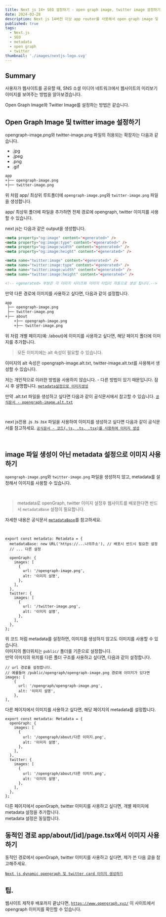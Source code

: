 ```yaml
---
title: Next js 14+ SEO 설정하기 - open graph image, twitter image 설정하기
date: 2024-03-28
description: Next js 14버전 이상 app router를 사용해서 open graph image 및 twitter image를 설정하는 방법을 알아봅니다.
published: true
tags:
  - Next.js
  - SEO
  - metadata
  - open graph
  - twitter
thumbnail: './images/nextjs-logo.svg'
---
```


## Summary

사용자가 웹사이트를 공유할 때, SNS 소셜 미디어 네트워크에서 웹사이트의 미리보기 이미지를 보여주는 방법을 알아보겠습니다.

Open Graph Image와 Twitter Image를 설정하는 방법은 같습니다.

## Open Graph Image 및 twitter image 설정하기

opengraph-image.png와 twitter-image.png 파일의 허용되는 확장자는 다음과 같습니다.

- .jpg
- .jpeg
- .png
- .gif

```txt title="폴더 구조" {2,3}
app
+├── opengraph-image.png
+├── twitter-image.png
```

위 처럼 app/ 최상위 루트폴더에 `opengraph-image.png`와 `twitter-image.png` 파일을 생성합니다.

app/ 최상위 폴더에 파일을 추가하면 전체 경로에 opengraph, twitter 이미지를 사용할 수 있습니다.

next js는 다음과 같은 output을 생성합니다.

```html
<meta property="og:image" content="<generated>" />
<meta property="og:image:type" content="<generated>" />
<meta property="og:image:width" content="<generated>" />
<meta property="og:image:height" content="<generated>" />

<meta name="twitter:image" content="<generated>" />
<meta name="twitter:image:type" content="<generated>" />
<meta name="twitter:image:width" content="<generated>" />
<meta name="twitter:image:height" content="<generated>" />

<!-- <generated> 부분은 각 이미지 사이즈와 이미지 타입이 자동으로 생성 됩니다.-->
```

만약 다른 경로에 이미지를 사용하고 싶다면, 다음과 같이 설정합니다.

```txt title="폴더 구조" {4,5,6}
app
 ├── opengraph-image.png
 ├── twitter-image.png
+├── about
    +├── opengraph-image.png
    +├── twitter-image.png
```

위 처럼 개별 페이지(예: /about)에 이미지를 사용하고 싶다면, 해당 페이지 폴더에 이미지를 추가합니다.

> 모든 이미지에는 alt 속성이 필요할 수 있습니다.

이미지의 alt 속성은
opengraph-image.alt.txt,
twitter-image.alt.txt를 사용해서 생성할 수 있습니다.

저는 개인적으로 이러한 방법을 사용하지 않습니다. - 다른 방법이 있기 때문입니다. 잠시 후 설명합니다.
[`metadata설정으로 이미지생성`](/blog/next/metadata-og-twitter#image-파일-생성이-아닌-metadata-설정으로-이미지-사용하기)

만약 .alt.txt 파일을 생성하고 싶다면 다음과 같이 공식문서에서 참고할 수 있습니다. [`공식문서 - opengraph-image.alt.txt`](https://nextjs.org/docs/app/api-reference/file-conventions/metadata/opengraph-image#opengraph-imagealttxt)

<br />

next js전용 .js .ts .tsx 파일을 사용하여 이미지를 생성하고 싶다면 다음과 같이 공식문서를
참고하세요. [`공식문서 - 코드(.js, .ts, .tsx)를 사용하여 이미지 생성`](https://nextjs.org/docs/app/api-reference/file-conventions/metadata/opengraph-image#generate-images-using-code-js-ts-tsx)

<br />

## image 파일 생성이 아닌 metadata 설정으로 이미지 사용하기

`opengraph-image.png`와 `twitter-image.png` 파일을 생성하지 않고, metadata를 설정해서 이미지를 사용할 수 있습니다.

<br />

> metadata로 openGraph, twitter 이미지 설정후 웹사이트를 배포한다면 반드시 `metadataBase` 설정이 필요합니다.

자세한 내용은 공식문서 [`metadataBase`](https://nextjs.org/docs/app/api-reference/functions/generate-metadata#metadatabase)를 참고하세요.

<br />

```tsx title="app/layout.tsx"
export const metadata: Metadata = {
  metadataBase: new URL('https://...나의주소'), // 배포시 반드시 필요한 설정
  // ... 다른 설정

  openGraph: {
    images: [
      {
        url: '/opengraph-image.png',
        alt: '이미지 설명',
      },
    ],
  },
  twitter: {
    images: [
      {
        url: '/twitter-image.png',
        alt: '이미지 설명',
      },
    ],
  },
};
```

위 코드 처럼 metadata를 설정하면, 이미지를 생성하지 않고도 이미지를 사용할 수 있습니다.<br/>
이미지의 폴더위치는 `public/` 폴더를 기준으로 설정합니다.<br/>
만약 이미지의 위치를 다른 폴더 구조를 사용하고 싶다면, 다음과 같이 설정합니다.

```tsx title="app/layout.tsx" {5}
// url 경로를 설정합니다.
// 예를들어 /public/opengraph/opengraph-image.png 경로에 이미지가 있다면
images: [
    {
      url: '/opengraph/opengraph-image.png',
      alt: '이미지 설명',
    },
],
```

다른 페이지에서 이미지를 사용하고 싶다면, 해당 페이지의 metadata를 설정합니다.

```tsx title="app/about/page.tsx"
export const metadata: Metadata = {
  openGraph: {
    images: [
      {
        url: '/opengraph/about/다른 이미지.png',
        alt: '이미지 설명',
      },
    ],
  },
  twitter: {
    images: [
      {
        url: '/opengraph/about/다른 이미지.png',
        alt: '이미지 설명',
      },
    ],
  },
};
```

다른 페이지에서 openGraph, twitter 이미지를 사용하고 싶다면, 개별 페이지에 metadata 설정을 추가합니다.<br/>
metadata 설정은 동일합니다.

## 동적인 경로 app/about/[id]/page.tsx에서 이미지 사용하기

동적인 경로에서 openGraph, twitter 이미지를 사용하고 싶다면, 제가 쓴 다음 글을 참고해주세요.<br/>

[`Next js dynamic opengraph 및 twitter card 이미지 생성하기`](/blog/seo/og-image)

## 팁.

웹사이트 제작후 배포까지 끝났다면,
[`https://www.opengraph.xyz/`](https://www.opengraph.xyz/) 이 사이트에서 opengraph 이미지를 확인할 수 있습니다.
